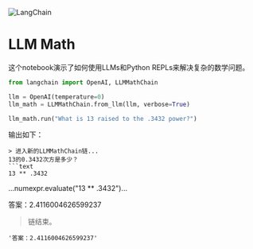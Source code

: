 

<Head>
  <script>
    {
      `(function() {
         var _hmt = _hmt || [];
(function() {
  var hm = document.createElement("script");
  hm.src = "https://hm.baidu.com/hm.js?e60fb290e204e04c5cb6f79b0ac1e697";
  var s = document.getElementsByTagName("script")[0]; 
  s.parentNode.insertBefore(hm, s);
})();
       })();`
    }
  </script>
</Head>

![LangChain](https://pica.zhimg.com/50/v2-56e8bbb52aa271012541c1fe1ceb11a2_r.gif)



# LLM Math
这个notebook演示了如何使用LLMs和Python REPLs来解决复杂的数学问题。
```python
from langchain import OpenAI, LLMMathChain

llm = OpenAI(temperature=0)
llm_math = LLMMathChain.from_llm(llm, verbose=True)

llm_math.run("What is 13 raised to the .3432 power?")
```
输出如下：
```
> 进入新的LLMMathChain链...
13的0.3432次方是多少？
```text
13 ** .3432
```
...numexpr.evaluate("13 ** .3432")...

答案：2.4116004626599237
> 链结束。
```
'答案：2.4116004626599237'